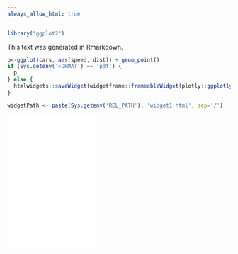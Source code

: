 ```yaml
---
always_allow_html: true
---
```


```r
library("ggplot2")
```

This text was generated in Rmarkdown.

```r
p<-ggplot(cars, aes(speed, dist)) + geom_point()
if (Sys.getenv('FORMAT') == 'pdf') {
  p
} else {
  htmlwidgets::saveWidget(widgetframe::frameableWidget(plotly::ggplotly(p)), 'widget1.html', selfcontained=FALSE)
}

widgetPath <- paste(Sys.getenv('REL_PATH'), 'widget1.html', sep='/')
```

<iframe width='40%' height='300px' scrolling = 'no' seamless = 'seamless' frameBorder = '0' src='`r widgetPath`' ></iframe>

